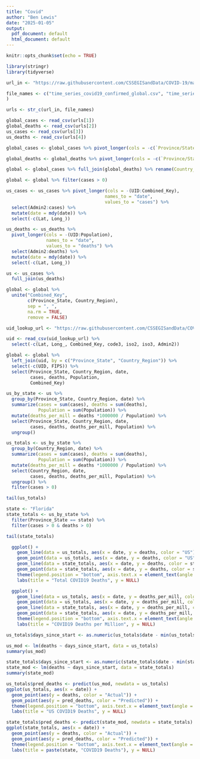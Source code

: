 ```yaml
---
title: "Covid"
author: "Ben Lewis"
date: "2025-01-05"
output:
  pdf_document: default
  html_document: default
---
```


```r
knitr::opts_chunk$set(echo = TRUE)
```

```r
library(stringr)
library(tidyverse)
```

```r
url_in <- "https://raw.githubusercontent.com/CSSEGISandData/COVID-19/master/csse_covid_19_data/csse_covid_19_time_series/"

file_names <- c("time_series_covid19_confirmed_global.csv", "time_series_covid19_deaths_global.csv", "time_series_covid19_confirmed_US.csv", "time_series_covid19_deaths_US.csv"
)

urls <- str_c(url_in, file_names)

global_cases <- read_csv(urls[1])
global_deaths <- read_csv(urls[2])
us_cases <- read_csv(urls[3])
us_deaths <- read_csv(urls[4])
```

```r
global_cases <- global_cases %>% pivot_longer(cols = -c(`Province/State`, `Country/Region`, `Lat`, `Long`), names_to = "date", values_to = "cases") %>% select(-c(Lat, Long))

global_deaths <- global_deaths %>% pivot_longer(cols = -c(`Province/State`, `Country/Region`, `Lat`, `Long`), names_to = "date", values_to = "deaths") %>% select(-c(Lat, Long))

global <- global_cases %>% full_join(global_deaths) %>% rename(Country_Region = `Country/Region`, Province_State = `Province/State`) %>% mutate(date = mdy(date))

global <- global %>% filter(cases > 0)

us_cases <- us_cases %>% pivot_longer(cols = -(UID:Combined_Key),
                                     names_to = "date",
                                     values_to = "cases") %>% 
  select(Admin2:cases) %>%
  mutate(date = mdy(date)) %>%
  select(-c(Lat, Long_))

us_deaths <- us_deaths %>% 
  pivot_longer(cols = -(UID:Population),
               names_to = "date",
               values_to = "deaths") %>% 
  select(Admin2:deaths) %>%
  mutate(date = mdy(date)) %>%
  select(-c(Lat, Long_))

us <- us_cases %>%
  full_join(us_deaths)
```


```r
global <- global %>%
  unite("Combined_Key",
        c(Province_State, Country_Region),
        sep = ", ",
        na.rm = TRUE,
        remove = FALSE)

uid_lookup_url <- "https://raw.githubusercontent.com/CSSEGISandData/COVID-19/master/csse_covid_19_data/UID_ISO_FIPS_LookUp_Table.csv"

uid <- read_csv(uid_lookup_url) %>%
  select(-c(Lat, Long_, Combined_Key, code3, iso2, iso3, Admin2))

global <- global %>%
  left_join(uid, by = c("Province_State", "Country_Region")) %>%
  select(-c(UID, FIPS)) %>%
  select(Province_State, Country_Region, date,
         cases, deaths, Population,
         Combined_Key)
```


```r
us_by_state <- us %>%
  group_by(Province_State, Country_Region, date) %>%
  summarize(cases = sum(cases), deaths = sum(deaths),
            Population = sum(Population)) %>%
  mutate(deaths_per_mill = deaths *1000000 / Population) %>%
  select(Province_State, Country_Region, date,
         cases, deaths, deaths_per_mill, Population) %>%
  ungroup()

us_totals <- us_by_state %>%
  group_by(Country_Region, date) %>%
  summarize(cases = sum(cases), deaths = sum(deaths),
            Population = sum(Population)) %>%
  mutate(deaths_per_mill = deaths *1000000 / Population) %>%
  select(Country_Region, date,
         cases, deaths, deaths_per_mill, Population) %>%
  ungroup() %>%
  filter(cases > 0)

tail(us_totals)
```


```r
state <- "Florida"
state_totals <- us_by_state %>%
  filter(Province_State == state) %>%
  filter(cases > 0 & deaths > 0)

tail(state_totals)
```
```r
  ggplot() +
    geom_line(data = us_totals, aes(x = date, y = deaths, color = "US")) +
    geom_point(data = us_totals, aes(x = date, y = deaths, color = "US")) +
    geom_line(data = state_totals, aes(x = date, y = deaths, color = state)) +
    geom_point(data = state_totals, aes(x = date, y = deaths, color = state)) +
    theme(legend.position = "bottom", axis.text.x = element_text(angle = 90)) +
    labs(title = "Total COVID19 Deaths", y = NULL)
```

```r
  ggplot() +
    geom_line(data = us_totals, aes(x = date, y = deaths_per_mill, color = "US")) +
    geom_point(data = us_totals, aes(x = date, y = deaths_per_mill, color = "US")) +
    geom_line(data = state_totals, aes(x = date, y = deaths_per_mill, color = state)) +
    geom_point(data = state_totals, aes(x = date, y = deaths_per_mill, color = state)) +
    theme(legend.position = "bottom", axis.text.x = element_text(angle = 90)) +
    labs(title = "COVID19 Deaths per Million", y = NULL)
```
```r
us_totals$days_since_start <- as.numeric(us_totals$date - min(us_totals$date))

us_mod <- lm(deaths ~ days_since_start, data = us_totals)
summary(us_mod)
```

```r
state_totals$days_since_start <- as.numeric(state_totals$date - min(state_totals$date))
state_mod <- lm(deaths ~ days_since_start, data = state_totals)
summary(state_mod)
```


```r
us_totals$pred_deaths <- predict(us_mod, newdata = us_totals)
ggplot(us_totals, aes(x = date)) +
  geom_point(aes(y = deaths, color = "Actual")) +
  geom_point(aes(y = pred_deaths, color = "Predicted")) +
  theme(legend.position = "bottom", axis.text.x = element_text(angle = 90)) +
  labs(title = "US COVID19 Deaths", y = NULL)
```
```r
state_totals$pred_deaths <- predict(state_mod, newdata = state_totals)
ggplot(state_totals, aes(x = date)) +
  geom_point(aes(y = deaths, color = "Actual")) +
  geom_point(aes(y = pred_deaths, color = "Predicted")) +
  theme(legend.position = "bottom", axis.text.x = element_text(angle = 90)) +
  labs(title = paste(state, "COVID19 Deaths"), y = NULL)
```
